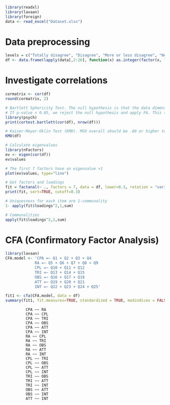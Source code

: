 
```r
library(readxl)
library(lavaan)
library(foreign)
data <- read_excel("Dataset.xlsx")
```

# Data preprocessing

```r
levels = c("Totally disagree", "Disagree", "More or less disagree", "Neutral", "More or less agree", "Agree","Totally agree")
df <- data.frame(lapply(data[,2:26], function(x) as.integer(factor(x, levels = levels))))
```

# Investigate correlations

```r
cormatrix <- cor(df)
round(cormatrix, 2)
```

```r
# Bartlett Sphericity Test. The null hypothesis is that the data dimension reduction is not possible. 
# If p-value < 0.05, we reject the null hypothesis and apply FA. This test is sensitive to N.
library(psych)
print(cortest.bartlett(cor(df), nrow(df)))

# Kaiser-Meyer-Oklin Test (KMO). MSO overall should be .60 or higher to proceed with factor analysis
KMO(df)

# Calculate eigenvalues
library(nFactors)
ev <- eigen(cor(df))
ev$values

# The first 7 factors have an eigenvalue >1
plot(ev$values, type="line")   

# Get factors and loadings
fit = factanal(~ ., factors = 7, data = df, lower=0.3, rotation = "varimax")
print(fit, sort=TRUE, cutoff=0.3)

# Uniquesness for each item are 1-communality
1- apply(fit$loadings^2,1,sum)

# Communalities
apply(fit$loadings^2,1,sum)

```

# CFA (Confirmatory Factor Analysis)

```r
library(lavaan)
CFA.model <- 'CPA =~ Q1 + Q2 + Q3 + Q4
             RA =~ Q5 + Q6 + Q7 + Q8 + Q9
             CPL =~ Q10 + Q11 + Q12
             TRI =~ Q13 + Q14 + Q15
             OBS =~ Q16 + Q17 + Q18
             ATT =~ Q19 + Q20 + Q21
             INT =~ Q22 + Q23 + Q24 + Q25'

fit1 <- cfa(CFA.model, data = df)
summary(fit1, fit.measures=TRUE, standardized = TRUE, modindices = FALSE)
```

             CPA ~~ RA
             CPA ~~ CPL
             CPA ~~ TRI
             CPA ~~ OBS
             CPA ~~ ATT
             CPA ~~ INT
             RA ~~ CPL
             RA ~~ TRI
             RA ~~ OBS
             RA ~~ ATT
             RA ~~ INT
             CPL ~~ TRI
             CPL ~~ OBS
             CPL ~~ ATT
             CPL ~~ INT
             TRI ~~ OBS
             TRI ~~ ATT
             TRI ~~ INT
             OBS ~~ ATT
             OBS ~~ INT
             ATT ~~ INT